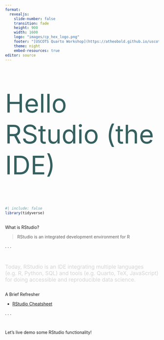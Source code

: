 ```yaml
---
format: 
  revealjs:
    slide-number: false
    transition: fade
    height: 900
    width: 1600
    logo: "images/cp_hex_logo.png"
    footer: "[USCOTS Quarto Workshop](https://atheobold.github.io/uscots-quarto/)"
    theme: night
    embed-resources: true
editor: source
---
```


## 

::: {style="font-size: 6em; color: #34605f;"}
Hello RStudio (the IDE)
:::

```r
#| include: false
library(tidyverse)
```

## 

[What is RStudio?]{.large}

> [RStudio is an integrated development environment for R]{.midi}

. . .

</br>

::: {style="font-size: 1.25em; color: #D4D4D4;"}
Today, RStudio is an IDE integrating multiple languages (e.g. R, Python, SQL) and tools (e.g. Quarto, TeX, JavaScript) for doing accessible and reproducible data science.
:::

## 

[A Brief Refresher]{.large}

-   [RStudio Cheatsheet](https://posit.co/resources/cheatsheets/)

. . .

</br>

::: {.large .gray}
Let's live demo some RStudio functionality!
:::
